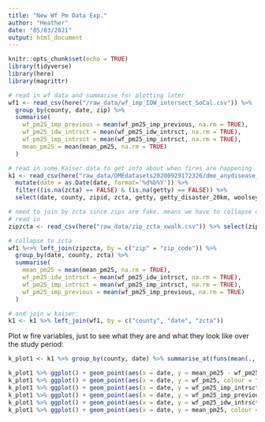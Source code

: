 ```yaml
---
title: "New Wf Pm Data Exp."
author: "Heather"
date: "05/03/2021"
output: html_document
---
```


```r
knitr::opts_chunk$set(echo = TRUE)
library(tidyverse)
library(here)
library(magrittr)

# read in wf data and summarise for plotting later
wf1 <- read_csv(here("/raw_data/wf_imp_IDW_intersect_SoCal.csv")) %>%
  group_by(county, date, zip) %>%
  summarise(
    wf_pm25_imp_previous = mean(wf_pm25_imp_previous, na.rm = TRUE),
    wf_pm25_idw_intrsct = mean(wf_pm25_idw_intrsct, na.rm = TRUE),
    wf_pm25_imp_intrsct = mean(wf_pm25_imp_intrsct, na.rm = TRUE),
    mean_pm25 = mean(mean_pm25, na.rm = TRUE)
  ) 

# read in some Kaiser data to get info about when fires are happening
k1 <- read_csv(here("raw_data/DMEdatasets20200929172326/dme_anydisease_A_09282020.csv")) %>% 
  mutate(date = as.Date(date, format='%d%b%Y')) %>% 
  filter((is.na(zcta) == FALSE) & (is.na(getty) == FALSE)) %>%
  select(date, county, zipid, zcta, getty, getty_disaster_20km, woolsey, woolsey_disaster_20km, non_wf_pm, wf_pm25) 

# need to join by zcta since zips are fake. means we have to collapse one of the datasets from zip to zcta - did this w wf pm dataset
# read in
zipzcta <- read_csv(here("raw_data/zip_zcta_xwalk.csv")) %>% select(zip_code, zcta)

# collapse to zcta
wf1 %<>% left_join(zipzcta, by = c("zip" = "zip_code")) %>%
  group_by(date, county, zcta) %>%
  summarise(
    mean_pm25 = mean(mean_pm25, na.rm = TRUE),
    wf_pm25_idw_intrsct = mean(wf_pm25_idw_intrsct, na.rm = TRUE),
    wf_pm25_imp_intrsct = mean(wf_pm25_imp_intrsct, na.rm = TRUE),
    wf_pm25_imp_previous = mean(wf_pm25_imp_previous, na.rm = TRUE)
  ) 

# and join w kaiser:
k1 <- k1 %>% left_join(wf1, by = c("county", "date", "zcta"))
```


Plot w fire variables, just to see what they are and what they look like over the study period:

```r
k_plot1 <- k1 %>% group_by(county, date) %>% summarise_at(funs(mean(., na.rm = TRUE)), .vars = c("wf_pm25_imp_intrsct", "wf_pm25_idw_intrsct", "mean_pm25", "wf_pm25_imp_previous", "getty", "woolsey")) %>% mutate(fire_on = getty + woolsey)

k_plot1 %>% ggplot() + geom_point(aes(x = date, y = mean_pm25 - wf_pm25_imp_intrsct, colour = fire_on)) + facet_wrap(facets = "county")
k_plot1 %>% ggplot() + geom_point(aes(x = date, y = wf_pm25, colour = fire_on)) + facet_wrap(facets = "county")
k_plot1 %>% ggplot() + geom_point(aes(x = date, y = wf_pm25_imp_intrsct, colour = fire_on)) + facet_wrap(facets = "county")
k_plot1 %>% ggplot() + geom_point(aes(x = date, y = wf_pm25_imp_previous, colour = fire_on)) + facet_wrap(facets = "county")
k_plot1 %>% ggplot() + geom_point(aes(x = date, y = wf_pm25_idw_intrsct, colour = fire_on)) + facet_wrap(facets = "county")
k_plot1 %>% ggplot() + geom_point(aes(x = date, y = mean_pm25, colour = fire_on)) + facet_wrap(facets = "county")

```
